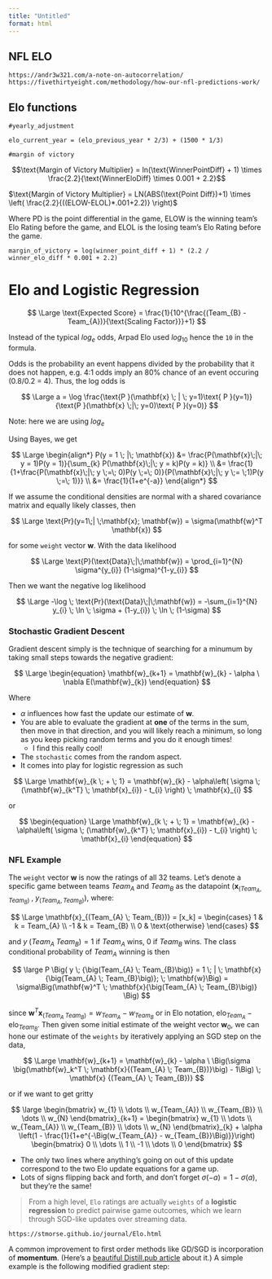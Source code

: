 ```yaml
---
title: "Untitled"
format: html
---
```


## NFL ELO

`https://andr3w321.com/a-note-on-autocorrelation/`
`https://fivethirtyeight.com/methodology/how-our-nfl-predictions-work/`

## Elo functions

```none
#yearly_adjustment

elo_current_year = (elo_previous_year * 2/3) + (1500 * 1/3)

#margin of victory
```

$$\text{Margin of Victory Multiplier} = ln(\text{WinnerPointDiff} + 1) \times \frac{2.2}{\text{WinnerEloDiff} \times 0.001 + 2.2}$$


$\text{Margin of Victory Multiplier} = LN(ABS(\text{Point Diff})+1) \times \left( \frac{2.2}{((ELOW-ELOL)*.001+2.2)} \right)$

Where PD is the point differential in the game, ELOW is the winning team’s Elo Rating before the game, and ELOL is the losing team’s Elo Rating before the game.

`margin_of_victory = log(winner_point_diff + 1) * (2.2 / winner_elo_diff * 0.001 + 2.2)`


# Elo and Logistic Regression



$$
\Large \text{Expected Score} = \frac{1}{10^{\frac{(Team_{B} - Team_{A})}{\text{Scaling Factor}}}+1}
$$

Instead of the typical $log_{e}$ odds, Arpad Elo used $log_{10}$ hence the `10` in the formula.

Odds is the probability an event happens divided by the probability that it does not happen, e.g. 4:1 odds imply an 80% chance of an event occuring (0.8/0.2 = 4). Thus, the log odds is

$$
\Large a = \log \frac{\text{P }(\mathbf{x} \; | \; y=1)\text{ P }(y=1)}{\text{P }(\mathbf{x} \;|\; y=0)\text{ P }(y=0)}
$$

Note: here we are using $log_{e}$

Using Bayes, we get

$$
\Large \begin{align*}
P(y = 1 \; |\; \mathbf{x}) &= \frac{P(\mathbf{x}\;|\; y = 1)P(y = 1)}{\sum_{k} P(\mathbf{x}\;|\; y = k)P(y = k)} \\
&= \frac{1}{1+\frac{P(\mathbf{x}\;|\; y \;=\; 0)P(y \;=\; 0)}{P(\mathbf{x}\;|\; y \;= \;1)P(y \;=\; 1)}} \\
&= \frac{1}{1+e^{-a}}
\end{align*} 
$$

If we assume the conditional densities are normal with a shared covariance matrix and equally likely classes, then

$$
\Large \text{Pr}(y=1\;| \;\mathbf{x}; \mathbf{w}) = \sigma(\mathbf{w}^T \mathbf{x})
$$

for some `weight` vector $\mathbf{w}$. With the data likelihood

$$
\Large \text{P}(\text{Data}\;|\;\mathbf{w}) = \prod_{i=1}^{N} \sigma^{y_{i}} (1-\sigma)^{1-y_{i}}
$$

Then we want the negative log likelihood

$$
\Large -\log \; \text{Pr}(\text{Data}\;|\;\mathbf{w}) = -\sum_{i=1}^{N} y_{i} \; \ln \; \sigma + (1-y_{i}) \; \ln \; (1-\sigma)
$$

### Stochastic Gradient Descent

Gradient descent simply is the technique of searching for a minumum by taking small steps towards the negative gradient:

$$
\Large \begin{equation}
\mathbf{w}_{k+1} = \mathbf{w}_{k} - \alpha \ \nabla E(\mathbf{w}_{k})
\end{equation}
$$

Where

- $\alpha$ influences how fast the update our estimate of $\mathbf{w}$.
- You are able to evaluate the gradient at **one** of the terms in the sum, then move in that direction, and you will likely reach a minimum, so long as you keep picking random terms and you do it enough times!  
    - I find this really cool!
- The `stochastic` comes from the random aspect. 
- It comes into play for logistic regression as such

$$
\Large \mathbf{w}_{k \; + \; 1} = \mathbf{w}_{k} - \alpha\left( \sigma \; (\mathbf{w}_{k^T} \; \mathbf{x}_{i}) - t_{i} \right) \; \mathbf{x}_{i}
$$

or

$$
\begin{equation}
\Large \mathbf{w}_{k \; + \; 1} = \mathbf{w}_{k} - \alpha\left( \sigma \; (\mathbf{w}_{k^T} \; \mathbf{x}_{i}) - t_{i} \right) \; \mathbf{x}_{i}
\end{equation}
$$

### NFL Example

The `weight` vector $\mathbf{w}$ is now the ratings of all 32 teams.  Let's denote a specific game between teams $Team_{A}$ and $Team_{B}$ as the datapoint $\big(\mathbf{x}_{(Team_{A}, Team_{B})} \; , \; y_{(Team_{A}, Team_{B})}\big)$, where:

$$
\Large \mathbf{x}_{(Team_{A} \; Team_{B})} = [x_k] = \begin{cases}
1 & k = Team_{A} \\
-1 & k = Team_{B} \\
0 & \text{otherwise}
\end{cases}
$$

and $y \; {(Team_{A} \; Team_{B})} = 1$ if $Team_{A}$ wins, 0 if $Team_{B}$ wins.  The class conditional probability of $Team_{A}$ winning is then

$$
\large P \Big( y \; {\big(Team_{A} \; Team_{B}\big)} = 1 \; | \; \mathbf{x}{\big(Team_{A} \; Team_{B}\big)}; \; \mathbf{w}\Big) = \sigma\Big(\mathbf{w}^T \; \mathbf{x}{\big(Team_{A} \; Team_{B}\big)} \Big)
$$

since $\mathbf{w}^{T} \mathbf{x}_{(Team_{A} \; Team_{B})} = w_{Team_{A}} - w_{Team_{B}}$ or in Elo notation, $\text{elo}_{Team_{A}} - \text{elo}_{Team_{B}}$.  Then given some initial estimate of the weight vector $\mathbf{w}_{0}$, we can hone our estimate of the `weights` by iteratively applying an SGD step on the data,

$$
\Large \mathbf{w}_{k+1} = \mathbf{w}_{k} - \alpha \ \Big(\sigma \big(\mathbf{w}_k^T \; \mathbf{x}{(Team_{A} \; Team_{B})}\big) - 1\Big) \; \mathbf{x} {(Team_{A} \; Team_{B})}
$$

or if we want to get gritty

$$
\large \begin{bmatrix} 
w_{1} \\ 
\dots \\ 
w_{Team_{A}} \\ 
w_{Team_{B}} \\ 
\dots \\ 
w_{N} 
\end{bmatrix}_{k+1} = \begin{bmatrix} 
w_{1} \\ 
\dots \\ 
w_{Team_{A}} \\ 
w_{Team_{B}} \\ 
\dots \\ 
w_{N}  
\end{bmatrix}_{k} + \alpha \left(1 - \frac{1}{1+e^{-\Big(w_{Team_{A}} - w_{Team_{B}}\Big)}}\right) 
\begin{bmatrix} 
0 \\ 
\dots \\ 
1 \\ 
-1 \\ 
\dots \\ 
0 \end{bmatrix}
$$



- The only two lines where anything's going on out of this update correspond to the two Elo update equations for a game up.  
- Lots of signs flipping back and forth, and don't forget $\sigma(-a)=1-\sigma(a)$, but they're the same!  

> From a high level, `Elo` ratings are actually `weights` of a **logistic regression** to predict pairwise game outcomes, which we learn through SGD-like updates over streaming data.

`https://stmorse.github.io/journal/Elo.html`

A common improvement to first order methods like GD/SGD is incorporation of **momentum**. (Here's a [beautiful Distill.pub article](https://distill.pub/2017/momentum/) about it.)  A simple example is the following modified gradient step:
